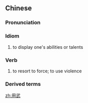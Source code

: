 ==Chinese==
{{zh-forms}}

===Pronunciation===
{{zh-pron
|m=yòngwǔ
|mn=iōng-bú
|cat=id,v
}}

===Idiom===
{{zh-idiom}}

# to display one's abilities or talents

===Verb===
{{zh-verb}}

# to resort to force; to use violence

===Derived terms===
{{zh-der|無用武之地}}

[[zh:用武]]